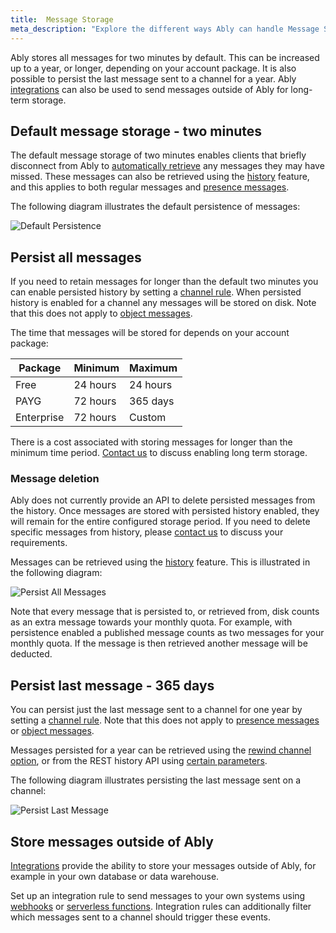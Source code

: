 ```yaml
---
title:  Message Storage
meta_description: "Explore the different ways Ably can handle Message Storage"
---
```


Ably stores all messages for two minutes by default. This can be increased up to a year, or longer, depending on your account package. It is also possible to persist the last message sent to a channel for a year. Ably [integrations](/docs/platform/integrations) can also be used to send messages outside of Ably for long-term storage.

## Default message storage - two minutes <a id="default-persistence"/>

The default message storage of two minutes enables clients that briefly disconnect from Ably to [automatically retrieve](/docs/connect/states) any messages they may have missed. These messages can also be retrieved using the [history](/docs/storage-history/history) feature, and this applies to both regular messages and [presence messages](/docs/presence-occupancy/presence).

The following diagram illustrates the default persistence of messages:

![Default Persistence](../../../images/content/diagrams/history-default.png)

## Persist all messages <a id="all-message-persistence"/>

If you need to retain messages for longer than the default two minutes you can enable persisted history by setting a [channel rule](/docs/channels#rules). When persisted history is enabled for a channel any messages will be stored on disk. Note that this does not apply to [object messages](/docs/liveobjects).

The time that messages will be stored for depends on your account package:

| Package | Minimum | Maximum |
|---------|---------|---------|
| Free | 24 hours | 24 hours |
| PAYG | 72 hours | 365 days |
| Enterprise | 72 hours | Custom |

There is a cost associated with storing messages for longer than the minimum time period. [Contact us](https://ably.com/support) to discuss enabling long term storage.

### Message deletion <a id="message-deletion"/>

Ably does not currently provide an API to delete persisted messages from the history. Once messages are stored with persisted history enabled, they will remain for the entire configured storage period. If you need to delete specific messages from history, please [contact us](https://ably.com/support) to discuss your requirements.

Messages can be retrieved using the [history](/docs/storage-history/history) feature. This is illustrated in the following diagram:

![Persist All Messages](../../../images/content/diagrams/history-persist-all-messages.png)

Note that every message that is persisted to, or retrieved from, disk counts as an extra message towards your monthly quota. For example, with persistence enabled a published message counts as two messages for your monthly quota. If the message is then retrieved another message will be deducted.

## Persist last message - 365 days <a id="persist-last-message"/>

You can persist just the last message sent to a channel for one year by setting a [channel rule](/docs/channels#rules). Note that this does not apply to [presence messages](/docs/presence-occupancy/presence) or [object messages](/docs/liveobjects).

Messages persisted for a year can be retrieved using the [rewind channel option](/docs/channels/options/rewind), or from the REST history API using [certain parameters](/docs/storage-history/history#channel-parameters).

The following diagram illustrates persisting the last message sent on a channel:

![Persist Last Message](../../../images/content/diagrams/history-persist-last-message.png)

## Store messages outside of Ably <a id="outside-persistence"/>

[Integrations](/docs/platform/integrations) provide the ability to store your messages outside of Ably, for example in your own database or data warehouse.

Set up an integration rule to send messages to your own systems using [webhooks](/docs/platform/integrations/webhooks) or [serverless functions](/docs/platform/integrations/webhooks). Integration rules can additionally filter which messages sent to a channel should trigger these events.
